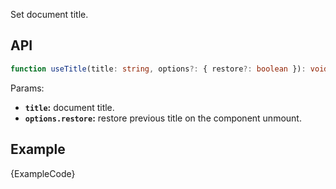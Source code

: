 
Set document title.

## API

```ts
function useTitle(title: string, options?: { restore?: boolean }): void;
```

Params:

- **`title`:** document title.
- **`options.restore`:** restore previous title on the component unmount.

## Example

<ExampleBlock>
  <Example />
</ExampleBlock>
<CodeBlock language="tsx">{ExampleCode}</CodeBlock>
